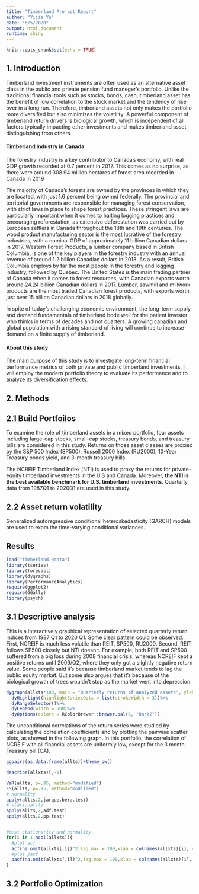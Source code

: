 ```yaml
---
title: "Timberland Project Report"
author: "Yijia Yu"
date: "6/5/2020"
output: html_document
runtime: shiny
---
```


```r
knitr::opts_chunk$set(echo = TRUE)
```


## 1. Introduction

Timberland investment instruments are often used as an alternative asset class in the public and private pension fund maneger's portfolio. Unlike the traditional financial tools such as stocks, bonds, cash, timberland asset has the benefit of low correlation to the stock market and the tendency of rise over in a long run. Therefore, timberland assets not only makes the portfolio more diversified but also minimizes the volatility. A powerful component of timberland return drivers is biological growth, which is independent of all factors typically impacting other investments and makes timberland asset distinguishing from others.

#### Timberland Industry in Canada
The forestry industry is a key contributor to Canada’s economy, with real GDP growth recorded at 0.7 percent in 2017. This comes as no surprise, as there were around 308.94 million hectares of forest area recorded in Canada in 2019

The majority of Canada’s forests are owned by the provinces in which they are located, with just 1.6 percent being owned federally. The provincial and territorial governments are responsible for managing forest conservation, with strict laws in place to shape forest practices. These stringent laws are particularly important when it comes to halting logging practices and encouraging reforestation, as extensive deforestation was carried out by European settlers in Canada throughout the 18th and 19th centuries.
The wood product manufacturing sector is the most lucrative of the forestry industries, with a nominal GDP of approximately 11 billion Canadian dollars in 2017. Western Forest Products, a lumber company based in British Columbia, is one of the key players in the forestry industry with an annual revenue of around 1.2 billion Canadian dollars in 2018. As a result, British Columbia employs by far the most people in the forestry and logging industry, followed by Quebec.
The United States is the main trading partner of Canada when it comes to forest resources, with Canadian exports worth around 24.24 billion Canadian dollars in 2017. Lumber, sawmill and millwork products are the most traded Canadian forest products, with exports worth just over 15 billion Canadian dollars in 2018 globally.

In spite of today’s challenging economic environment, the long-term supply and demand fundamentals of timberland bode well for the patient investor who thinks in terms of decades and not quarters. A growing canadian and global population with a rising standard of living will continue to increase demand on a finite supply of timberland.

#### About this study

The main purpose of this study is to investigate long-term financial performance metrics of both private and public timberland investments. I will employ the modern portfolio theory to evaluate its
performance and to analyze its diversification effects. 


## 2. Methods 

## 2.1 Build Portfoilos
To examine the role of timberland assets in a mixed portfolio, four assets including large-cap stocks, small-cap stocks, treasury bonds, and treasury bills are considered in this study. 
Returns on those asset classes are proxied by the S&P 500 Index (SP500), Russell 2000 Index (RU2000), 10-Year Treasury bonds yield, and 3-month treasury bills. 

The NCREIF Timberland Index (NTI) is used to proxy the returns for private-equity timberland investments in the U.S and Canada. Moreover, **the NTI is the best available benchmark for U.S. timberland investments**. Quarterly
data from 1987Q1 to 2020Q1 are used in this study.

## 2.2 Asset return volatility

Generalized autoregressive conditional heteroskedasticity (GARCH) models are used to exam the time-varying conditional variances. 

## Results
```r
load("timberland.Rdata")
library(tseries)
library(forecast)
library(dygraphs)
library(PerformanceAnalytics)
require(ggplot2)
require(GGally)
library(psych)
```

## 3.1 Descriptive analysis 
This is a interactively graphical representation of selected quarterly return indices from 1987 Q1 to 2020 Q1. Some clear pattern could be observed. First, NCREIF is much less volatile than REIT, SP500, RU2000. Second, REIT follows SP500 closely but NTI doesn't. For example, both REIT and SP500 suffered from a big loss during 2008 financial crisis, whereas NCREIF kept a positive returns until 2009/Q2, where they only got a slightly negative return value. Some people said it's because timberland market tends to lag the public equity market. But some also argues that it's because of the biological growth of trees wouldn't stop as the market went into depression. 
```r
dygraph(allxts*100, main = "Quarterly returns of analyzed assets", ylab = "Return%")%>% 
  dyHighlight(highlightSeriesOpts = list(strokeWidth = 3))%>%
  dyRangeSelector()%>%
  dyLegend(width = 500)%>%
  dyOptions(colors = RColorBrewer::brewer.pal(6, "Dark2"))

```

The unconditional correlations of the return series were studied by calculating the correlation coefficients and by plotting the pairwise scatter plots, as showed in the following graph. In this portfolio, the correlation of NCREIF with all financial assets are uniformly low, except for the 3 month Treasury bill (CA).  
```r
ggpairs(as.data.frame(allts))+theme_bw()
```


```r
describe(allxts)[,-1]

VaR(allts, p=.95, method="modified")
ES(allts, p=.95, method="modified")
# normality
apply(allts,2,jarque.bera.test)
# stationarity
apply(allts,2,adf.test)
apply(allts,2,pp.test)


#test stationarity and normality
for(i in 1:ncol(allxts)){
  #plot acf
  acf(na.omit(allxts[,i])^2,lag.max = 100,xlab = colnames(allxts)[i], ylab = 'ACF', main=' ')
  #plot pacf
  pacf(na.omit(allxts[,i])^2,lag.max = 100,xlab = colnames(allxts)[i], ylab = 'PACF', main=' ')
}

```


## 3.2 Portfolio Optimization






